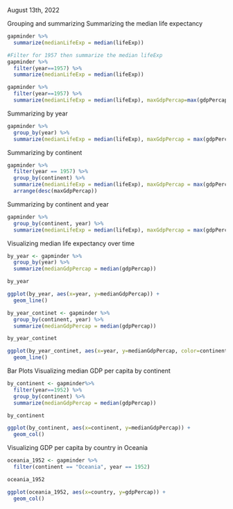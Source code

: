August 13th, 2022

Grouping and summarizing
Summarizing the median life expectancy
```r
gapminder %>%
  summarize(medianLifeExp = median(lifeExp))

#Filter for 1957 then summarize the median lifeExp
gapminder %>%
  filter(year==1957) %>%
  summarize(medianLifeExp = median(lifeExp))

gapminder %>%
  filter(year==1957) %>%
  summarize(medianLifeExp = median(lifeExp), maxGdpPercap=max(gdpPercap))

```

Summarizing by year

```r
gapminder %>%
  group_by(year) %>%
  summarize(medianLifeExp = median(lifeExp), maxGdpPercap = max(gdpPercap))
```
Summarizing by continent
```r
gapminder %>%
  filter(year == 1957) %>%
  group_by(continent) %>%
  summarize(medianLifeExp = median(lifeExp), maxGdpPercap = max(gdpPercap)) %>%
  arrange(desc(maxGdpPercap))
```
Summarizing by continent and year
```r
gapminder %>%
  group_by(continent, year) %>%
  summarize(medianLifeExp = median(lifeExp), maxGdpPercap = max(gdpPercap))
```
Visualizing median life expectancy over time
```r
by_year <- gapminder %>%
  group_by(year) %>%
  summarize(medianGdpPercap = median(gdpPercap))

by_year

ggplot(by_year, aes(x=year, y=medianGdpPercap)) +
  geom_line()
```
```r
by_year_continet <- gapminder %>%
  group_by(continent, year) %>%
  summarize(medianGdpPercap = median(gdpPercap))

by_year_continet

ggplot(by_year_continet, aes(x=year, y=medianGdpPercap, color=continent)) + 
  geom_line()
```
Bar Plots
Visualizing median GDP per capita by continent
```r
by_continent <- gapminder%>%
  filter(year==1952) %>%
  group_by(continent) %>%
  summarize(medianGdpPercap = median(gdpPercap))

by_continent

ggplot(by_continent, aes(x=continent, y=medianGdpPercap)) +
  geom_col()
```
Visualizing GDP per capita by country in Oceania
```r
oceania_1952 <- gapminder %>%
  filter(continent == "Oceania", year == 1952)

oceania_1952

ggplot(oceania_1952, aes(x=country, y=gdpPercap)) + 
  geom_col()
```


